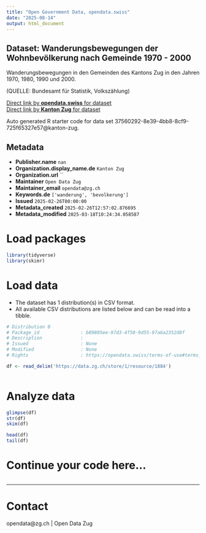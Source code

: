 ```yaml
---
title: "Open Government Data, opendata.swiss"
date: "2025-08-14"
output: html_document
---
```


## Dataset: Wanderungsbewegungen der Wohnbevölkerung nach Gemeinde 1970 - 2000

Wanderungsbewegungen in den Gemeinden des Kantons Zug in den Jahren 1970, 1980, 1990 und 2000.

(QUELLE: Bundesamt für Statistik, Volkszählung)

[Direct link by **opendata.swiss** for dataset](https://opendata.swiss/de/dataset/wanderungsbewegungen-der-wohnbevolkerung-nach-gemeinde-1970-2000)<br>
[Direct link by **Kanton Zug** for dataset]()

Auto generated R starter code for data set 37560292-8e39-4bb8-8cf9-725f65327e57@kanton-zug.

## Metadata

- **Publisher.name** `nan`
- **Organization.display_name.de** `Kanton Zug`
- **Organization.url** ``
- **Maintainer** `Open Data Zug`
- **Maintainer_email** `opendata@zg.ch`
- **Keywords.de** `['wanderung', 'bevolkerung']`
- **Issued** `2025-02-26T00:00:00`
- **Metadata_created** `2025-02-26T12:57:02.876695`
- **Metadata_modified** `2025-03-18T10:24:34.058587`


# Load packages

```r

library(tidyverse)
library(skimr)

```

# Load data

-   The dataset has 1 distribution(s) in CSV format.
-   All available CSV distributions are listed below and can be read into a tibble.

```r

# Distribution 0
# Package_id               : b89805ee-97d3-4f50-9d55-97a6a2352d8f
# Description              : 
# Issued                   : None
# Modified                 : None
# Rights                   : https://opendata.swiss/terms-of-use#terms_by

df <- read_delim('https://data.zg.ch/store/1/resource/1884')



```

# Analyze data

```r

glimpse(df)
str(df)
skim(df)

head(df)
tail(df)

```

# Continue your code here...

```r

```

------------------------------------------------------------------------

# Contact

opendata@zg.ch | Open Data Zug
